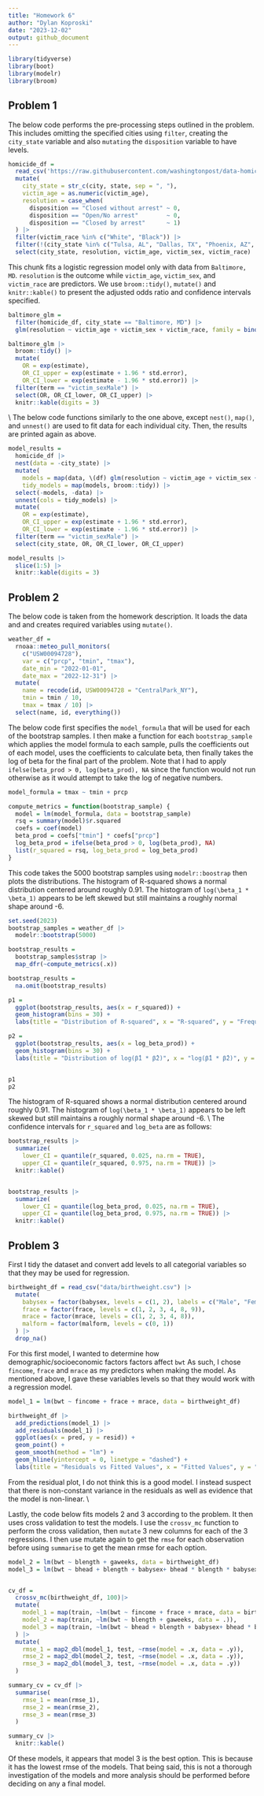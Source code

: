 ```yaml
---
title: "Homework 6"
author: "Dylan Koproski"
date: "2023-12-02"
output: github_document
---
```


```r
library(tidyverse)
library(boot)
library(modelr)
library(broom)

```

## Problem 1

The below code performs the pre-processing steps outlined in the problem. This includes omitting the specified cities using `filter`, creating the `city_state` variable and also `mutating` the `disposition` variable to have levels.

```r
homicide_df = 
  read_csv('https://raw.githubusercontent.com/washingtonpost/data-homicides/master/homicide-data.csv', na = c("", "NA", "Unknown")) |> 
  mutate(
    city_state = str_c(city, state, sep = ", "),
    victim_age = as.numeric(victim_age),
    resolution = case_when(
      disposition == "Closed without arrest" ~ 0,
      disposition == "Open/No arrest"        ~ 0,
      disposition == "Closed by arrest"      ~ 1)
  ) |> 
  filter(victim_race %in% c("White", "Black")) |> 
  filter(!(city_state %in% c("Tulsa, AL", "Dallas, TX", "Phoenix, AZ", "Kansas City, MO"))) |> 
  select(city_state, resolution, victim_age, victim_sex, victim_race)
```

This chunk fits a logistic regression model only with data from `Baltimore, MD`. `resolution` is the outcome while `victim_age`, `victim_sex`, and `victim_race` are predictors. We use `broom::tidy()`, `mutate()` and `knitr::kable()` to present the adjusted odds ratio and confidence intervals specified. 

```r
baltimore_glm = 
  filter(homicide_df, city_state == "Baltimore, MD") |> 
  glm(resolution ~ victim_age + victim_sex + victim_race, family = binomial(), data = _)

baltimore_glm |> 
  broom::tidy() |> 
  mutate(
    OR = exp(estimate), 
    OR_CI_upper = exp(estimate + 1.96 * std.error),
    OR_CI_lower = exp(estimate - 1.96 * std.error)) |> 
  filter(term == "victim_sexMale") |> 
  select(OR, OR_CI_lower, OR_CI_upper) |>
  knitr::kable(digits = 3)
```
\\
The below code functions similarly to the one above, except  `nest()`, `map()`, and `unnest()` are used to fit data for each individual city. Then, the results are printed again as above.

``` r
model_results = 
  homicide_df |> 
  nest(data = -city_state) |> 
  mutate(
    models = map(data, \(df) glm(resolution ~ victim_age + victim_sex + victim_race, family = binomial(), data = df)),
    tidy_models = map(models, broom::tidy)) |> 
  select(-models, -data) |> 
  unnest(cols = tidy_models) |> 
  mutate(
    OR = exp(estimate), 
    OR_CI_upper = exp(estimate + 1.96 * std.error),
    OR_CI_lower = exp(estimate - 1.96 * std.error)) |> 
  filter(term == "victim_sexMale") |> 
  select(city_state, OR, OR_CI_lower, OR_CI_upper)

model_results |>
  slice(1:5) |> 
  knitr::kable(digits = 3)
```

## Problem 2
The below code is taken from the homework description. It loads the data and and creates required variables using `mutate()`.
```r
weather_df = 
  rnoaa::meteo_pull_monitors(
    c("USW00094728"),
    var = c("prcp", "tmin", "tmax"), 
    date_min = "2022-01-01",
    date_max = "2022-12-31") |>
  mutate(
    name = recode(id, USW00094728 = "CentralPark_NY"),
    tmin = tmin / 10,
    tmax = tmax / 10) |>
  select(name, id, everything())

```

The below code first specifies the `model_formula` that will be used for each of the bootstrap samples. I then make a function for each `bootstrap_sample` which applies the model formula to each sample, pulls the coefficients out of each model, uses the coefficients to calculate beta, then finally takes the log of beta for the final part of the problem. Note that I had to apply `ifelse(beta_prod > 0, log(beta_prod), NA` since the function would not run otherwise as it would attempt to take the log of negative numbers.

```r
model_formula = tmax ~ tmin + prcp

compute_metrics = function(bootstrap_sample) {
  model = lm(model_formula, data = bootstrap_sample) 
  rsq = summary(model)$r.squared
  coefs = coef(model)
  beta_prod = coefs["tmin"] * coefs["prcp"]
  log_beta_prod = ifelse(beta_prod > 0, log(beta_prod), NA)
  list(r_squared = rsq, log_beta_prod = log_beta_prod)
}

```

This code takes the 5000 bootstrap samples using `modelr::boostrap` then plots the distributions. The histogram of R-squared shows a normal distribution centered around roughly 0.91. The histogram of `log(\beta_1 * \beta_1)` appears to be left skewed but still maintains a roughly normal shape around -6.

``` r
set.seed(2023)
bootstrap_samples = weather_df |> 
  modelr::bootstrap(5000)

bootstrap_results = 
  bootstrap_samples$strap |> 
  map_dfr(~compute_metrics(.x))

bootstrap_results = 
  na.omit(bootstrap_results)

p1 = 
  ggplot(bootstrap_results, aes(x = r_squared)) +
  geom_histogram(bins = 30) +
  labs(title = "Distribution of R-squared", x = "R-squared", y = "Frequency")

p2 = 
  ggplot(bootstrap_results, aes(x = log_beta_prod)) +
  geom_histogram(bins = 30) +
  labs(title = "Distribution of log(β̂1 * β̂2)", x = "log(β̂1 * β̂2)", y = "Frequency")


p1
p2

```

The histogram of R-squared shows a normal distribution centered around roughly 0.91. The histogram of `log(\beta_1 * \beta_1)` appears to be left skewed but still maintains a roughly normal shape around -6.
\\
The confidence intervals for `r_squared` and `log_beta` are as follows:

```r
bootstrap_results |> 
  summarize(
    lower_CI = quantile(r_squared, 0.025, na.rm = TRUE),
    upper_CI = quantile(r_squared, 0.975, na.rm = TRUE)) |> 
  knitr::kable()


bootstrap_results |> 
  summarize(
    lower_CI = quantile(log_beta_prod, 0.025, na.rm = TRUE),
    upper_CI = quantile(log_beta_prod, 0.975, na.rm = TRUE)) |> 
  knitr::kable()

```


## Problem 3
First I tidy the dataset and convert add levels to all categorial variables so that they may be used for regression.
```r
birthweight_df = read_csv("data/birthweight.csv") |>
  mutate(
    babysex = factor(babysex, levels = c(1, 2), labels = c("Male", "Female")),
    frace = factor(frace, levels = c(1, 2, 3, 4, 8, 9)),
    mrace = factor(mrace, levels = c(1, 2, 3, 4, 8)),
    malform = factor(malform, levels = c(0, 1))
  ) |>
  drop_na() 
```

For this first model, I wanted to determine how demographic/socioeconomic factors factors affect `bwt` As such, I chose `fincome`, `frace` and `mrace` as my predictors when making the model. As mentioned above, I gave these variables levels so that they would work with a regression model.

```r
model_1 = lm(bwt ~ fincome + frace + mrace, data = birthweight_df)

birthweight_df |> 
  add_predictions(model_1) |>
  add_residuals(model_1) |> 
  ggplot(aes(x = pred, y = resid)) +
  geom_point() +
  geom_smooth(method = "lm") +
  geom_hline(yintercept = 0, linetype = "dashed") +
  labs(title = "Residuals vs Fitted Values", x = "Fitted Values", y = "Residuals")

```

From the residual plot, I do not think this is a good model. I instead suspect that there is non-constant variance in the residuals as well as evidence that the model is non-linear. 
\\

Lastly, the code below fits models 2 and 3 according to the problem. It then uses cross validation to test the models. I use the `crossv_mc` function to perform the cross validation, then `mutate` 3 new columns for each of the 3 regressions. I then use mutate again to get the `rmse` for each observation before using `summarise` to get the mean rmse for each option.
```r
model_2 = lm(bwt ~ blength + gaweeks, data = birthweight_df)
model_3 = lm(bwt ~ bhead + blength + babysex+ bhead * blength * babysex, data = birthweight_df)


cv_df = 
  crossv_mc(birthweight_df, 100)|>
  mutate(
    model_1 = map(train, ~lm(bwt ~ fincome + frace + mrace, data = birthweight_df)),
    model_2 = map(train, ~lm(bwt ~ blength + gaweeks, data = .)),
    model_3 = map(train, ~lm(bwt ~ bhead + blength + babysex+ bhead * blength * babysex, data = birthweight_df))
  ) |>
  mutate(
    rmse_1 = map2_dbl(model_1, test, ~rmse(model = .x, data = .y)),
    rmse_2 = map2_dbl(model_2, test, ~rmse(model = .x, data = .y)),
    rmse_3 = map2_dbl(model_3, test, ~rmse(model = .x, data = .y))
  )

summary_cv = cv_df |>
  summarise(
    rmse_1 = mean(rmse_1),
    rmse_2 = mean(rmse_2),
    rmse_3 = mean(rmse_3)
  )

summary_cv |> 
  knitr::kable()
```

Of these models, it appears that model 3 is the best option. This is because it has the lowest rmse of the models. That being said, this is not a thorough investigation of the models and more analysis should be performed before deciding on any a final model. 